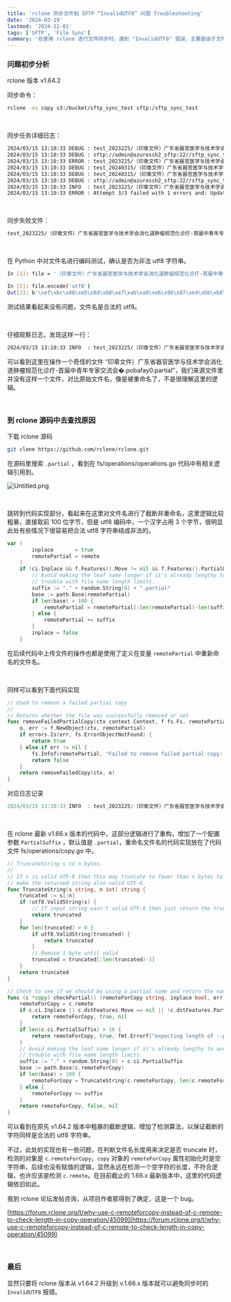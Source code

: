```yaml
---
title: 'rclone 同步文件到 SFTP “InvalidUTF8” 问题 Troubleshooting'
date: '2024-03-19'
lastmod: '2024-12-01'
tags: ['SFTP', 'File Sync']
summary: '在使用 rclone 进行文件同步时，遇到 "InvalidUTF8" 错误，主要是由于文件名在处理过程中被截断导致的。通过分析 rclone 的源码，发现旧版本 v1.64.2 中的文件名截断逻辑存在问题，建议升级到 v1.66.x 版本以解决此问题。新版本中增加了合法 UTF-8 字符串的检测算法，避免了此类错误的发生。'
---
```


### 问题初步分析

rclone 版本 v1.64.2

同步命令：


```bash
rclone -vv copy s3:/bucket/sftp_sync_test sftp:/sftp_sync_test
```

<br/>

同步任务详细日志：


```bash
2024/03/15 13:10:33 DEBUG : test_2023225/（印章文件）广东省器官医学与技术学会消化道肿瘤规范化诊疗-首届中青年专家交流会会议通知(0).pdf: Need to transfer - File not found at Destination
2024/03/15 13:10:33 DEBUG : sftp://admin@azuressh2_sftp:22//sftp_sync_test: Waiting for checks to finish
2024/03/15 13:10:33 ERROR : test_2023225/（印章文件）广东省器官医学与技术学会消化道肿瘤规范化诊疗-首届中青年专家交流会会议通知(0).pdf: Failed to copy: Update Create failed: sftp: "InvalidUTF8: The input supplied is invalid UTF-8." (SSH_FX_BAD_MESSAGE)
2024/03/15 13:10:33 DEBUG : test_20240315/（印章文件）广东省器官医学与技术学会消化道肿瘤规范化诊疗-首届中青年专家交流会会议通知(0).pdf: Size and modification time the same (differ by 0s, within tolerance 1s)
2024/03/15 13:10:33 DEBUG : test_20240315/（印章文件）广东省器官医学与技术学会消化道肿瘤规范化诊疗-首届中青年专家交流会会议通知(0).pdf: Unchanged skipping
2024/03/15 13:10:33 DEBUG : sftp://admin@azuressh2_sftp:22//sftp_sync_test: Waiting for transfers to finish
2024/03/15 13:10:33 INFO  : test_2023225/（印章文件）广东省器官医学与技术学会消化道肿瘤规范化诊疗-首届中青年专家交流会�.pobafay0.partial: Failed to remove failed partial copy: stat failed: sftp: "InvalidUTF8: The input supplied is invalid UTF-8." (SSH_FX_BAD_MESSAGE)
2024/03/15 13:10:33 ERROR : Attempt 3/3 failed with 1 errors and: Update Create failed: sftp: "InvalidUTF8: The input supplied is invalid UTF-8." (SSH_FX_BAD_MESSAGE)
```

<br/>

同步失败文件：


```bash
test_2023225/（印章文件）广东省器官医学与技术学会消化道肿瘤规范化诊疗-首届中青年专家交流会会议通知(0).pdf
```

<br/>

在 Python 中对文件名进行编码测试，确认是否为非法 utf8 字符串。


```bash
In [1]: file = '（印章文件）广东省器官医学与技术学会消化道肿瘤规范化诊疗-首届中青年专家交流会会议通知(0).pdf'

In [2]: file.encode('utf8')
Out[2]: b'\xef\xbc\x88\xe5\x8d\xb0\xe7\xab\xa0\xe6\x96\x87\xe4\xbb\xb6\xef\xbc\x89\xe5\xb9\xbf\xe4\xb8\x9c\xe7\x9c\x81\xe5\x99\xa8\xe5\xae\x98\xe5\x8c\xbb\xe5\xad\xa6\xe4\xb8\x8e\xe6\x8a\x80\xe6\x9c\xaf\xe5\xad\xa6\xe4\xbc\x9a\xe6\xb6\x88\xe5\x8c\x96\xe9\x81\x93\xe8\x82\xbf\xe7\x98\xa4\xe8\xa7\x84\xe8\x8c\x83\xe5\x8c\x96\xe8\xaf\x8a\xe7\x96\x97-\xe9\xa6\x96\xe5\xb1\x8a\xe4\xb8\xad\xe9\x9d\x92\xe5\xb9\xb4\xe4\xb8\x93\xe5\xae\xb6\xe4\xba\xa4\xe6\xb5\x81\xe4\xbc\x9a\xe4\xbc\x9a\xe8\xae\xae\xe9\x80\x9a\xe7\x9f\xa5(0).pdf'
```

测试结果看起来没有问题，文件名是合法的 utf8。

<br/>

仔细观察日志，发现这样一行：


```bash
2024/03/15 13:10:33 INFO  : test_2023225/（印章文件）广东省器官医学与技术学会消化道肿瘤规范化诊疗-首届中青年专家交流会�.pobafay0.partial: Failed to remove failed partial copy: stat failed: sftp: "InvalidUTF8: The input supplied is invalid UTF-8." (SSH_FX_BAD_MESSAGE)
```

可以看到这里在操作一个奇怪的文件 “印章文件）广东省器官医学与技术学会消化道肿瘤规范化诊疗-首届中青年专家交流会�.pobafay0.partial”，我们来源文件里并没有这样一个文件，对比原始文件名，像是被重命名了，不是很理解这里的逻辑。

<br/>

### 到 rclone 源码中去查找原因

下载 rclone 源码


```bash
git clone https://github.com/rclone/rclone.git
```

在源码里搜索 `.partial` ，看到在 fs/operations/operations.go 代码中有相关逻辑引用到。

![Untitled.png](/static/images/rclone-同步文件到-SFTP-“InvalidUTF8”-问题-Troubleshooting/Untitled.png)

<br/>

跳转到代码实现部分，看起来在这里对文件名进行了截断并重命名，这里逻辑比较粗暴，直接取前 100 位字节，但是 utf8 编码中，一个汉字占用 3 个字节，很明显此处有些情况下很容易把合法 utf8 字符串结成非法的。


```go
var (
		inplace       = true
		remotePartial = remote
	)
	if !ci.Inplace && f.Features().Move != nil && f.Features().PartialUploads && !strings.HasSuffix(remote, ".rclonelink") {
		// Avoid making the leaf name longer if it's already lengthy to avoid
		// trouble with file name length limits.
		suffix := "." + random.String(8) + ".partial"
		base := path.Base(remotePartial)
		if len(base) > 100 {
			remotePartial = remotePartial[:len(remotePartial)-len(suffix)] + suffix
		} else {
			remotePartial += suffix
		}
		inplace = false
	}
```

在后续代码中上传文件的操作也都是使用了定义在变量 `remotePartial` 中重新命名的文件名。

<br/>

同样可以看到下面代码实现


```go
// Used to remove a failed partial copy
//
// Returns whether the file was successfully removed or not
func removeFailedPartialCopy(ctx context.Context, f fs.Fs, remotePartial string) bool {
	o, err := f.NewObject(ctx, remotePartial)
	if errors.Is(err, fs.ErrorObjectNotFound) {
		return true
	} else if err != nil {
		fs.Infof(remotePartial, "Failed to remove failed partial copy: %s", err)
		return false
	}
	return removeFailedCopy(ctx, o)
}
```

对应日志记录


```go
2024/03/15 13:10:33 INFO  : test_2023225/（印章文件）广东省器官医学与技术学会消化道肿瘤规范化诊疗-首届中青年专家交流会�.pobafay0.partial: Failed to remove failed partial copy: stat failed: sftp: "InvalidUTF8: The input supplied is invalid UTF-8." (SSH_FX_BAD_MESSAGE)
```

<br/>

在 rclone 最新 v1.66.x 版本的代码中，这部分逻辑进行了重构，增加了一个配置参数 `PartialSuffix` ，默认值是 `.partial`，重命名文件名的代码实现放在了代码文件 fs/operations/copy.go 中。


```go
// TruncateString s to n bytes.
//
// If s is valid UTF-8 then this may truncate to fewer than n bytes to
// make the returned string also valid UTF-8.
func TruncateString(s string, n int) string {
	truncated := s[:n]
	if !utf8.ValidString(s) {
		// If input string wasn't valid UTF-8 then just return the truncation
		return truncated
	}
	for len(truncated) > 0 {
		if utf8.ValidString(truncated) {
			return truncated
		}
		// Remove 1 byte until valid
		truncated = truncated[:len(truncated)-1]
	}
	return truncated
}

// Check to see if we should be using a partial name and return the name for the copy and the inplace flag
func (c *copy) checkPartial() (remoteForCopy string, inplace bool, err error) {
	remoteForCopy = c.remote
	if c.ci.Inplace || c.dstFeatures.Move == nil || !c.dstFeatures.PartialUploads || strings.HasSuffix(c.remote, ".rclonelink") {
		return remoteForCopy, true, nil
	}
	if len(c.ci.PartialSuffix) > 16 {
		return remoteForCopy, true, fmt.Errorf("expecting length of --partial-suffix to be not greater than %d but got %d", 16, len(c.ci.PartialSuffix))
	}
	// Avoid making the leaf name longer if it's already lengthy to avoid
	// trouble with file name length limits.
	suffix := "." + random.String(8) + c.ci.PartialSuffix
	base := path.Base(c.remoteForCopy)
	if len(base) > 100 {
		remoteForCopy = TruncateString(c.remoteForCopy, len(c.remoteForCopy)-len(suffix)) + suffix
	} else {
		remoteForCopy += suffix
	}
	return remoteForCopy, false, nil
}
```

可以看到在原先 v1.64.2 版本中粗暴的截断逻辑，增加了检测算法，以保证截断的字符同样是合法的 utf8 字符串。

不过，此处的实现也有一些问题，在判断文件名长度用来决定是否 truncate 时，检测的对象是 `c.remoteForCopy`，`copy` 对象的 `remoteForCopy` 属性初始化时是空字符串，后续也没有赋值的逻辑，显然永远在检测一个空字符的长度，不符合逻辑，也许应该是检测 `c.remote`。在目前截止的 1.66.x 最新版本中，这里的代码逻辑依旧如此。

我到 rclone 论坛发帖咨询，从项目作者那得到了确定，这是一个 bug。

[https://forum.rclone.org/t/why-use-c-remoteforcopy-instead-of-c-remote-to-check-length-in-copy-operation/45099](https://forum.rclone.org/t/why-use-c-remoteforcopy-instead-of-c-remote-to-check-length-in-copy-operation/45099)

<br/>

### 最后

显然只要将 rclone 版本从 v1.64.2 升级到 v.1.66.x 版本就可以避免同步时的 `InvalidUTF8` 报错。

<br/>


